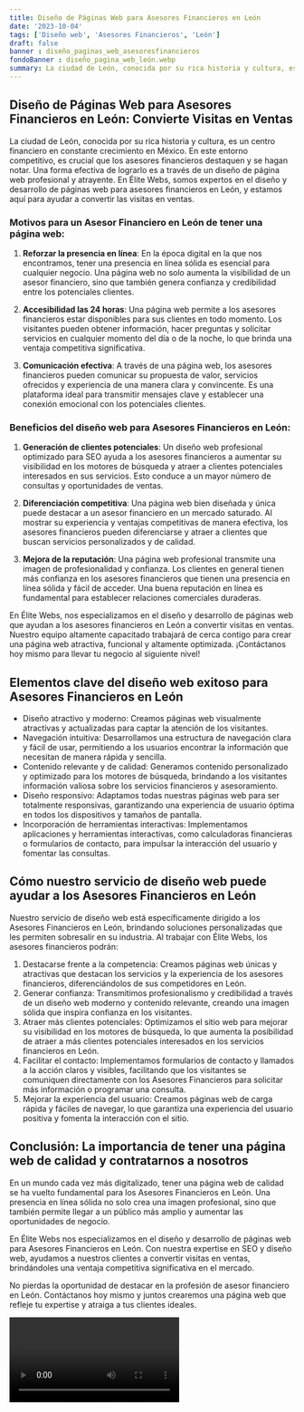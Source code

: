 ```yaml
---
title: Diseño de Páginas Web para Asesores Financieros en León
date: '2023-10-04'
tags: ['Diseño web', 'Asesores Financieros', 'León']
draft: false
banner : diseño_paginas_web_asesoresfinancieros
fondoBanner : diseño_pagina_web_león.webp
summary: La ciudad de León, conocida por su rica historia y cultura, es un centro financiero en constante crecimiento en México. En este entorno competitivo, es crucial que los asesores financieros destaquen y se hagan notar. Una forma efectiva de lograrlo es a través de un diseño de página web profesional y atrayente. En Élite Webs, somos expertos en el diseño y desarrollo de páginas web para asesores financieros en León, y estamos aquí para ayudar a convertir las visitas en ventas.
---
```


## Diseño de Páginas Web para Asesores Financieros en León: Convierte Visitas en Ventas

La ciudad de León, conocida por su rica historia y cultura, es un centro financiero en constante crecimiento en México. En este entorno competitivo, es crucial que los asesores financieros destaquen y se hagan notar. Una forma efectiva de lograrlo es a través de un diseño de página web profesional y atrayente. En Élite Webs, somos expertos en el diseño y desarrollo de páginas web para asesores financieros en León, y estamos aquí para ayudar a convertir las visitas en ventas.

### Motivos para un Asesor Financiero en León de tener una página web:

1. **Reforzar la presencia en línea**: En la época digital en la que nos encontramos, tener una presencia en línea sólida es esencial para cualquier negocio. Una página web no solo aumenta la visibilidad de un asesor financiero, sino que también genera confianza y credibilidad entre los potenciales clientes.

2. **Accesibilidad las 24 horas**: Una página web permite a los asesores financieros estar disponibles para sus clientes en todo momento. Los visitantes pueden obtener información, hacer preguntas y solicitar servicios en cualquier momento del día o de la noche, lo que brinda una ventaja competitiva significativa.

3. **Comunicación efectiva**: A través de una página web, los asesores financieros pueden comunicar su propuesta de valor, servicios ofrecidos y experiencia de una manera clara y convincente. Es una plataforma ideal para transmitir mensajes clave y establecer una conexión emocional con los potenciales clientes.

### Beneficios del diseño web para Asesores Financieros en León:

1. **Generación de clientes potenciales**: Un diseño web profesional optimizado para SEO ayuda a los asesores financieros a aumentar su visibilidad en los motores de búsqueda y atraer a clientes potenciales interesados ​​en sus servicios. Esto conduce a un mayor número de consultas y oportunidades de ventas.

2. **Diferenciación competitiva**: Una página web bien diseñada y única puede destacar a un asesor financiero en un mercado saturado. Al mostrar su experiencia y ventajas competitivas de manera efectiva, los asesores financieros pueden diferenciarse y atraer a clientes que buscan servicios personalizados y de calidad.

3. **Mejora de la reputación**: Una página web profesional transmite una imagen de profesionalidad y confianza. Los clientes en general tienen más confianza en los asesores financieros que tienen una presencia en línea sólida y fácil de acceder. Una buena reputación en línea es fundamental para establecer relaciones comerciales duraderas.

En Élite Webs, nos especializamos en el diseño y desarrollo de páginas web que ayudan a los asesores financieros en León a convertir visitas en ventas. Nuestro equipo altamente capacitado trabajará de cerca contigo para crear una página web atractiva, funcional y altamente optimizada. ¡Contáctanos hoy mismo para llevar tu negocio al siguiente nivel!

<GifSeo />

<Cta />

## Elementos clave del diseño web exitoso para Asesores Financieros en León

- Diseño atractivo y moderno: Creamos páginas web visualmente atractivas y actualizadas para captar la atención de los visitantes.
- Navegación intuitiva: Desarrollamos una estructura de navegación clara y fácil de usar, permitiendo a los usuarios encontrar la información que necesitan de manera rápida y sencilla.
- Contenido relevante y de calidad: Generamos contenido personalizado y optimizado para los motores de búsqueda, brindando a los visitantes información valiosa sobre los servicios financieros y asesoramiento.
- Diseño responsivo: Adaptamos todas nuestras páginas web para ser totalmente responsivas, garantizando una experiencia de usuario óptima en todos los dispositivos y tamaños de pantalla.
- Incorporación de herramientas interactivas: Implementamos aplicaciones y herramientas interactivas, como calculadoras financieras o formularios de contacto, para impulsar la interacción del usuario y fomentar las consultas.

## Cómo nuestro servicio de diseño web puede ayudar a los Asesores Financieros en León

Nuestro servicio de diseño web está específicamente dirigido a los Asesores Financieros en León, brindando soluciones personalizadas que les permiten sobresalir en su industria. Al trabajar con Élite Webs, los asesores financieros podrán:

1. Destacarse frente a la competencia: Creamos páginas web únicas y atractivas que destacan los servicios y la experiencia de los asesores financieros, diferenciándolos de sus competidores en León.
2. Generar confianza: Transmitimos profesionalismo y credibilidad a través de un diseño web moderno y contenido relevante, creando una imagen sólida que inspira confianza en los visitantes.
3. Atraer más clientes potenciales: Optimizamos el sitio web para mejorar su visibilidad en los motores de búsqueda, lo que aumenta la posibilidad de atraer a más clientes potenciales interesados en los servicios financieros en León.
4. Facilitar el contacto: Implementamos formularios de contacto y llamados a la acción claros y visibles, facilitando que los visitantes se comuniquen directamente con los Asesores Financieros para solicitar más información o programar una consulta.
5. Mejorar la experiencia del usuario: Creamos páginas web de carga rápida y fáciles de navegar, lo que garantiza una experiencia del usuario positiva y fomenta la interacción con el sitio.

## Conclusión: La importancia de tener una página web de calidad y contratarnos a nosotros

En un mundo cada vez más digitalizado, tener una página web de calidad se ha vuelto fundamental para los Asesores Financieros en León. Una presencia en línea sólida no solo crea una imagen profesional, sino que también permite llegar a un público más amplio y aumentar las oportunidades de negocio.

En Élite Webs nos especializamos en el diseño y desarrollo de páginas web para Asesores Financieros en León. Con nuestra expertise en SEO y diseño web, ayudamos a nuestros clientes a convertir visitas en ventas, brindándoles una ventaja competitiva significativa en el mercado.

No pierdas la oportunidad de destacar en la profesión de asesor financiero en León. Contáctanos hoy mismo y juntos crearemos una página web que refleje tu expertise y atraiga a tus clientes ideales.

<Video />

<CtaBot job='Asesores Financieros' city='León'/>

<Gmaps query='León+españa+maps' />